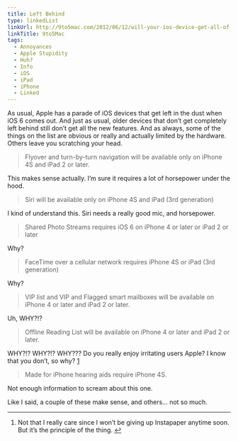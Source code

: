 ```yaml
---
title: Left Behind
type: linkedList
linkUrl: http://9to5mac.com/2012/06/12/will-your-ios-device-get-all-of-the-new-ios-6-features-heres-the-official-word/
linkTitle: 9to5Mac
tags:
  - Annoyances
  - Apple Stupidity
  - Huh?
  - Info
  - iOS
  - iPad
  - iPhone
  - Linked
---
```


As usual, Apple has a parade of iOS devices that get left in the dust when iOS 6 comes out. And just as usual, older devices that don’t get completely left behind still don’t get all the new features. And as always, some of the things on the list are obvious or really and actually limited by the hardware. Others leave you scratching your head.

> Flyover and turn-by-turn navigation will be available only on iPhone 4S and iPad 2 or later.

This makes sense actually. I’m sure it requires a lot of horsepower under the hood.

> Siri will be available only on iPhone 4S and iPad (3rd generation)

I kind of understand this. Siri needs a really good mic, and horsepower.

> Shared Photo Streams requires iOS 6 on iPhone 4 or later or iPad 2 or later

Why?

> FaceTime over a cellular network requires iPhone 4S or iPad (3rd generation)

Why?

> VIP list and VIP and Flagged smart mailboxes will be available on iPhone 4 or later and iPad 2 or later.

Uh, WHY?!?

> Offline Reading List will be available on iPhone 4 or later and iPad 2 or later.

WHY?!? WHY?!? WHY??? Do you really enjoy irritating users Apple? I know that you don’t, so why? [1](#fn:leftbehindfn1)

> Made for iPhone hearing aids require iPhone 4S.

Not enough information to scream about this one.

Like I said, a couple of these make sense, and others… not so much.

* * *

1.  Not that I really care since I won’t be giving up Instapaper anytime soon. But it’s the principle of the thing. [↩](#fnref:leftbehindfn1)
